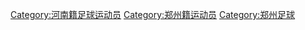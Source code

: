 [[Category:河南籍足球运动员|Category:河南籍足球运动员]]
[[Category:郑州籍运动员|Category:郑州籍运动员]]
[[Category:郑州足球|Category:郑州足球]]